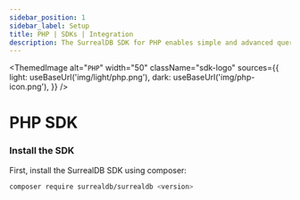 ```yaml
---
sidebar_position: 1
sidebar_label: Setup
title: PHP | SDKs | Integration
description: The SurrealDB SDK for PHP enables simple and advanced querying of a remote or embedded database.
---
```



<ThemedImage
  alt="`PHP`"
  width="50"
  className="sdk-logo"
  sources={{
    light: useBaseUrl('img/light/php.png'),
    dark: useBaseUrl('img/php-icon.png'),
  }}
/>

# PHP SDK

### Install the SDK

First, install the SurrealDB SDK using composer:

```bash
composer require surrealdb/surrealdb <version>
```